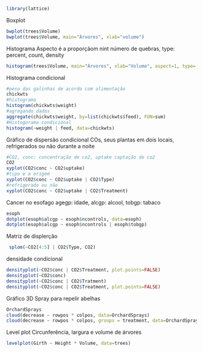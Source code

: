 ```r
library(lattice)
```
Boxplot
```r
bwplot(trees$Volume)
bwplot(trees$Volume, main="Árvores", xlab="volume")
```
Histograma
Aspecto é a proporçãom nint número de quebras, type: percent, count, density
```r
histogram(trees$Volume, main="Árvores", xlab="Volume", aspect=1, type= "percent", nint=20 )
```
Histograma condicional
```r
#peso das galinhas de acordo com alimentação
chickwts
#histograma
histogram(chickwts$weight)
#agregando dados
aggregate(chickwts$weight, by=list(chickwts$feed), FUN=sum)
#Histogorama condicional
histogram(~weight | feed, data=chickwts)
```
Gráfico de dispersão condicional
COs, seus plantas em dois locais, refrigerados ou não durante a noite
```r
#CO2, conc: concentração de co2, uptake captação de co2
CO2
xyplot(CO2$conc ~ CO2$uptake)
#tipo e a origem
xyplot(CO2$conc ~ CO2$uptake | CO2$Type)
#refrigerado ou não
xyplot(CO2$conc ~ CO2$uptake | CO2$Treatment)
```
Cancer no esofago
agegp: idade, alcgp: alcool, tobgp: tabaco
```r
esoph
dotplot(esoph$alcgp ~ esoph$ncontrols, data=esoph)
dotplot(esoph$alcgp ~ esoph$ncontrols | esoph$tobgp)
```
Matriz de displerção
```r
 splom(~CO2[4:5] | CO2$Type, CO2)
```
densidade condicional
```r
densityplot(~CO2$conc | CO2$Treatment, plot.points=FALSE)
densityplot(~CO2$conc)
densityplot(~CO2$conc | CO2$Tratment)
densityplot(~CO2$conc | CO2$Treatment, plot.points=FALSE)
```
Gráfico 3D
Spray para repelir abelhas
```r
OrchardSprays
cloud(decrease ~ rowpos * colpos, data=OrchardSprays)
cloud(decrease ~ rowpos * colpos, groups = treatment, data=OrchardSprays)
```
Level plot
Circunferência, largura e volume de árvores
```r
levelplot(Girth ~ Height * Volume, data=trees)
```

